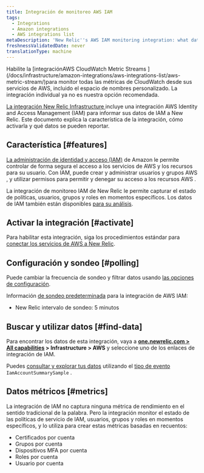 ```yaml
---
title: Integración de monitoreo AWS IAM
tags:
  - Integrations
  - Amazon integrations
  - AWS integrations list
metaDescription: 'New Relic''s AWS IAM monitoring integration: what data it reports, and how to enable it.'
freshnessValidatedDate: never
translationType: machine
---
```


<Callout variant="important">
  Habilite la [integraciónAWS CloudWatch Metric Streams ](/docs/infrastructure/amazon-integrations/aws-integrations-list/aws-metric-stream/)para monitor todas las métricas de CloudWatch desde sus servicios de AWS, incluido el espacio de nombres personalizado. La integración individual ya no es nuestra opción recomendada.
</Callout>

[La integración New Relic Infrastructure ](/docs/infrastructure/integrations-getting-started/getting-started/introduction-infrastructure-integrations)incluye una integración AWS Identity and Access Management (IAM) para informar sus datos de IAM a New Relic. Este documento explica la característica de la integración, cómo activarla y qué datos se pueden reportar.

## Característica [#features]

[La administración de identidad y acceso (IAM)](https://aws.amazon.com/iam/) de Amazon le permite controlar de forma segura el acceso a los servicios de AWS y los recursos para su usuario. Con IAM, puede crear y administrar usuarios y grupos AWS , y utilizar permisos para permitir y denegar su acceso a los recursos AWS .

La integración de monitoreo IAM de New Relic le permite capturar el estado de políticas, usuarios, grupos y roles en momentos específicos. Los datos de IAM también están disponibles [para su análisis](/docs/infrastructure/infrastructure-integrations/getting-started/connect-aws-integrations-infrastructure#insights).

## Activar la integración [#activate]

Para habilitar esta integración, siga los procedimientos estándar para [conectar los servicios de AWS a New Relic](/docs/infrastructure/infrastructure-integrations/getting-started/connect-aws-integrations-infrastructure).

## Configuración y sondeo [#polling]

Puede cambiar la frecuencia de sondeo y filtrar datos usando [las opciones de configuración](/docs/integrations/new-relic-integrations/getting-started/configure-polling-frequency-data-collection-cloud-integrations).

Información [de sondeo predeterminada](/docs/infrastructure/amazon-integrations/aws-integrations-list/aws-polling-intervals-infrastructure-integrations) para la integración de AWS IAM:

* New Relic intervalo de sondeo: 5 minutos

## Buscar y utilizar datos [#find-data]

Para encontrar los datos de esta integración, vaya a <DoNotTranslate>**[one.newrelic.com > All capabilities](https://one.newrelic.com/all-capabilities) > Infrastructure > AWS**</DoNotTranslate> y seleccione uno de los enlaces de integración de IAM.

Puedes [consultar y explorar tus datos](/docs/using-new-relic/data/understand-data/query-new-relic-data) utilizando el [tipo de evento](/docs/data-apis/understand-data/new-relic-data-types/#event-data) `IamAccountSummarySample` .

## Datos métricos [#metrics]

La integración de IAM no captura ninguna métrica de rendimiento en el sentido tradicional de la palabra. Pero la integración monitor el estado de las políticas de servicio de IAM, usuarios, grupos y roles en momentos específicos, y lo utiliza para crear estas métricas basadas en recuentos:

* Certificados por cuenta
* Grupos por cuenta
* Dispositivos MFA por cuenta
* Roles por cuenta
* Usuario por cuenta